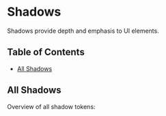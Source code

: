 

<Meta title="Tokens/Shadows" />

# Shadows

Shadows provide depth and emphasis to UI elements.

## Table of Contents

-   [All Shadows](#all-shadows)

## All Shadows

Overview of all shadow tokens:

<ShadowGrid shadows={shadows} />
